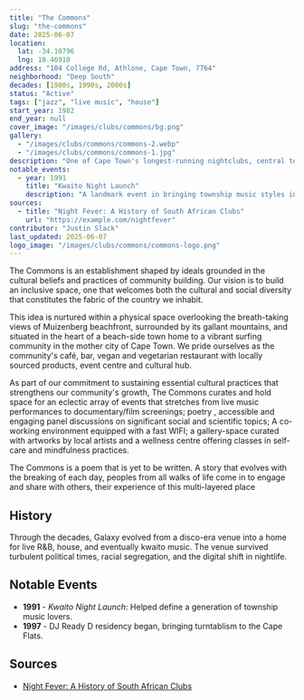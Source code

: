 ```yaml
---
title: "The Commons"
slug: "the-commons"
date: 2025-06-07
location: 
  lat: -34.10796
  lng: 18.46910
address: "104 College Rd, Athlone, Cape Town, 7764"
neighborhood: "Deep South"
decades: [1980s, 1990s, 2000s]
status: "Active"
tags: ["jazz", "live music", "house"]
start_year: 1982
end_year: null
cover_image: "/images/clubs/commons/bg.png"
gallery:
  - "/images/clubs/commons/commons-2.webp"
  - "/images/clubs/commons/commons-1.jpg"
description: "One of Cape Town's longest-running nightclubs, central to the Coloured community's nightlife in the 1980s and 1990s."
notable_events:
  - year: 1991
    title: "Kwaito Night Launch"
    description: "A landmark event in bringing township music styles into the mainstream."
sources:
  - title: "Night Fever: A History of South African Clubs"
    url: "https://example.com/nightfever"
contributor: "Justin Slack"
last_updated: 2025-06-07
logo_image: "/images/clubs/commons/commons-logo.png"
---
```


The Commons is an establishment shaped by ideals grounded in the cultural beliefs and practices of community building. Our vision is to build an inclusive space, one that welcomes both the cultural and social diversity that constitutes the fabric of the country we inhabit.

This idea is nurtured within a physical space overlooking the breath-taking views of Muizenberg beachfront, surrounded by its gallant mountains, and situated in the heart of a beach-side town home to a vibrant surfing community in the mother city of Cape Town. We pride ourselves as the community's café, bar, vegan and vegetarian restaurant with locally sourced products, event centre and cultural hub.

As part of our commitment to sustaining essential cultural practices that strengthens our community's growth, The Commons curates and hold space  for an eclectic array of events that stretches from live music performances to documentary/film screenings; poetry , accessible and engaging panel discussions on significant social and scientific topics; A co-working environment equipped with a fast WIFI;  a gallery-space curated with artworks by local artists and a wellness centre offering classes in self-care and mindfulness practices.

The Commons is a poem that is yet to be written. A story that evolves with the breaking of each day, peoples from all walks of life come in to engage and share with others, their experience of this multi-layered place

## History

Through the decades, Galaxy evolved from a disco-era venue into a home for live R&B, house, and eventually kwaito music. The venue survived turbulent political times, racial segregation, and the digital shift in nightlife.

## Notable Events

- **1991** - *Kwaito Night Launch*: Helped define a generation of township music lovers.
- **1997** - DJ Ready D residency began, bringing turntablism to the Cape Flats.



## Sources

- [Night Fever: A History of South African Clubs](https://example.com/nightfever)


